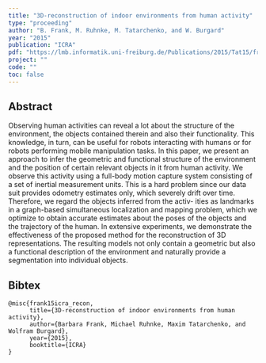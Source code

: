 ```yaml
---
title: "3D-reconstruction of indoor environments from human activity"
type: "proceeding"
author: "B. Frank, M. Ruhnke, M. Tatarchenko, and W. Burgard"
year: "2015"
publication: "ICRA"
pdf: "https://lmb.informatik.uni-freiburg.de/Publications/2015/Tat15/frank15icra.pdf"
project: ""
code: ""
toc: false
---
```


## Abstract

Observing human activities can reveal a lot about the structure of the environment, the objects contained therein and also their functionality. This knowledge, in turn, can be useful for robots interacting with humans or for robots performing mobile manipulation tasks. In this paper, we present an approach to infer the geometric and functional structure of the environment and the position of certain relevant objects in it from human activity. We observe this activity using a full-body motion capture system consisting of a set of inertial measurement units. This is a hard problem since our data suit provides odometry estimates only, which severely drift over time. Therefore, we regard the objects inferred from the activ- ities as landmarks in a graph-based simultaneous localization and mapping problem, which we optimize to obtain accurate estimates about the poses of the objects and the trajectory of the human. In extensive experiments, we demonstrate the effectiveness of the proposed method for the reconstruction of 3D representations. The resulting models not only contain a geometric but also a functional description of the environment and naturally provide a segmentation into individual objects.

## Bibtex
```
@misc{frank15icra_recon,
      title={3D-reconstruction of indoor environments from human activity}, 
      author={Barbara Frank, Michael Ruhnke, Maxim Tatarchenko, and Wolfram Burgard},
      year={2015},
      booktitle={ICRA}
}
```
